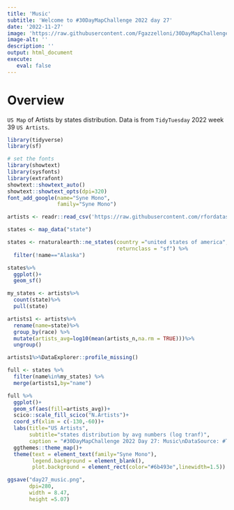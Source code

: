 ```yaml
---
title: 'Music'
subtitle: 'Welcome to #30DayMapChallenge 2022 day 27'
date: '2022-11-27'
image: 'https://raw.githubusercontent.com/Fgazzelloni/30DayMapChallenge/master/2022/day27_music/day27_music.png'
image-alt: ''
description: ''
output: html_document
execute: 
   eval: false
---
```


# Overview

`US Map` of Artists by states distribution. Data is from `TidyTuesday` 2022 week 39 `US Artists`.

```r
library(tidyverse)
library(sf)
```


```r
# set the fonts
library(showtext)
library(sysfonts)
library(extrafont)
showtext::showtext_auto()
showtext::showtext_opts(dpi=320)
font_add_google(name="Syne Mono",
                family="Syne Mono")
```


```r
artists <- readr::read_csv('https://raw.githubusercontent.com/rfordatascience/tidytuesday/master/data/2022/2022-09-27/artists.csv')

states <- map_data("state")

states <- rnaturalearth::ne_states(country ="united states of america",
                                   returnclass = "sf") %>%
  filter(!name=="Alaska")
```


```r
states%>%
  ggplot()+
  geom_sf()
```


```r
my_states <- artists%>%
  count(state)%>%
  pull(state)
```


```r
artists1 <- artists%>%
  rename(name=state)%>%
  group_by(race) %>%
  mutate(artists_avg=log10(mean(artists_n,na.rm = TRUE)))%>%
  ungroup()

artists1%>%DataExplorer::profile_missing()
```


```r
full <- states %>%
  filter(name%in%my_states) %>%
  merge(artists1,by="name")
```


```r
full %>%
  ggplot()+
  geom_sf(aes(fill=artists_avg))+
  scico::scale_fill_scico("N.Artists")+
  coord_sf(xlim = c(-130,-60))+
  labs(title="US Artists",
       subtitle="states distribution by avg numbers (log tranf)",
       caption = "#30DayMapChallenge 2022 Day 27: Music\nDataSource: #TidyTuesday 2022 week 39 US Artists | Map: Federica Gazzelloni (@fgazzelloni)")+
  ggthemes::theme_map()+
  theme(text = element_text(family="Syne Mono"),
        legend.background = element_blank(),
        plot.background = element_rect(color="#6b493e",linewidth=1.5))
```


```r
ggsave("day27_music.png",
       dpi=280, 
       width = 8.47,
       height =5.07)

```

